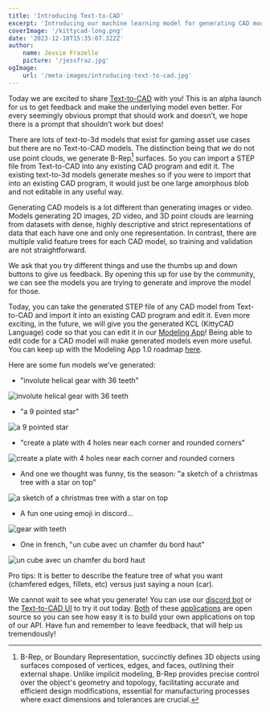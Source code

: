 ```yaml
---
title: 'Introducing Text-to-CAD'
excerpt: 'Introducing our machine learning model for generating CAD models from a text prompt.'
coverImage: '/kittycad-long.png'
date: '2023-12-18T15:35:07.322Z'
author:
    name: Jessie Frazelle
    picture: '/jessfraz.jpg'
ogImage:
    url: '/meta-images/introducing-text-to-cad.jpg'
---
```


Today we are excited to share [Text-to-CAD](https://text-to-cad.zoo.dev) with you! 
This is an alpha launch for us to 
get feedback and make the underlying model even better. For every seemingly 
obvious prompt that should work and doesn’t, we hope there is a prompt that
shouldn’t work but does!

There are lots of text-to-3d models that exist for gaming asset use cases but
there are no Text-to-CAD models. The distinction being that we do not use point
clouds, we generate B-Rep[^1] surfaces. So you can import a STEP file from Text-to-CAD
into any existing CAD program and edit it. The existing text-to-3d models 
generate meshes so if you were to import that into an existing CAD program,
it would just be one large amorphous blob and not editable in any useful way.

Generating CAD models is a lot different than generating images or video. Models
generating 2D images, 2D video, and 3D point clouds are learning from datasets
with dense, highly descriptive and strict representations of data that each
have one and only one representation. In contrast, there are multiple valid
feature trees for each CAD model, so training and validation are not 
straightforward.

We ask that you try different things and use the thumbs up and down buttons 
to give us feedback. By opening this up for use by the community, we can see 
the models you are trying to generate and improve the model for those.

Today, you can take the generated STEP file of any CAD model from Text-to-CAD 
and import it into an existing CAD program and edit it. Even more exciting, in 
the future, we will give you the generated KCL (KittyCAD Language) code so that
you can edit it in our [Modeling App](https://zoo.dev/modeling-app/download)!
Being able to edit code for a CAD model
will make generated models even more useful. You can keep up with the Modeling
App 1.0 roadmap [here](https://github.com/KittyCAD/modeling-app/issues/729).

Here are some fun models we’ve generated:

- "involute helical gear with 36 teeth"

![involute helical gear with 36 teeth](/images/text-to-cad/gear.png)

- "a 9 pointed star"

![a 9 pointed star](/images/text-to-cad/star.png)

- "create a plate with 4 holes near each corner and rounded corners"

![create a plate with 4 holes near each corner and rounded corners](/images/text-to-cad/plate.png)

- And one we thought was funny, tis the season: "a sketch of a christmas tree with a star on top"

![a sketch of a christmas tree with a star on top](/images/text-to-cad/tree.png)

- A fun one using emoji in discord...

![gear with teeth](/images/text-to-cad/discord-gear.png)

- One in french, "un cube avec un chamfer du bord haut"

![un cube avec un chamfer du bord haut](/images/text-to-cad/french-cube.png)

Pro tips: It is better to describe the feature tree of what you want (chamfered edges,
fillets, etc) versus just saying a noun (car).

We cannot wait to see what you generate! You can use our 
[discord bot](https://discord.gg/JQEpHR7Nt2) or the 
[Text-to-CAD UI](https://text-to-cad.zoo.dev) to try it out today.
[Both](https://github.com/KittyCAD/text-to-cad-ui) of 
these [applications](https://github.com/KittyCAD/text-to-cad-discord-bot) are 
open source so you can see how easy it is to build your 
own applications on top of our API. Have fun and remember to leave feedback, 
that will help us tremendously!



[^1]: B-Rep, or Boundary Representation, succinctly defines 3D objects using surfaces composed of vertices, edges, and faces, outlining their external shape. Unlike implicit modeling, B-Rep provides precise control over the object's geometry and topology, facilitating accurate and efficient design modifications, essential for manufacturing processes where exact dimensions and tolerances are crucial.
